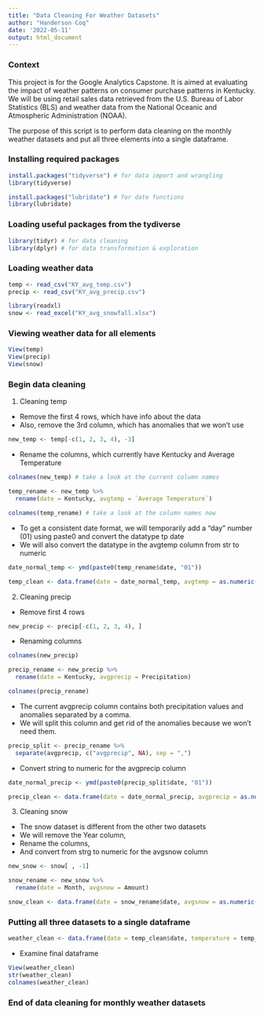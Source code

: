 ```yaml
---
title: "Data Cleaning For Weather Datasets"
author: "Handerson Coq"
date: '2022-05-11'
output: html_document
---
```


### Context

This project is for the Google Analytics Capstone. It is aimed at evaluating the impact of weather patterns on consumer purchase patterns in Kentucky. We will be using retail sales data retrieved from the U.S. Bureau of Labor Statistics (BLS) and weather data from the National Oceanic and Atmospheric Administration (NOAA). 

The purpose of this script is to perform data cleaning on the monthly weather datasets and put all three elements into a single dataframe.

### Installing required packages

```r
install.packages("tidyverse") # for data import and wrangling
library(tidyverse)
```
```r
install.packages("lubridate") # for date functions
library(lubridate)
```

### Loading useful packages from the tydiverse

```r
library(tidyr) # for data cleaning
library(dplyr) # for data transformation & exploration
```

### Loading weather data

```r
temp <- read_csv("KY_avg_temp.csv")
precip <- read_csv("KY_avg_precip.csv")

library(readxl)
snow <- read_excel("KY_avg_snowfall.xlsx")
```

### Viewing weather data for all elements

```r
View(temp)
View(precip)
View(snow)
```

### Begin data cleaning

1. Cleaning temp

  + Remove the first 4 rows, which have info about the data
  + Also, remove the 3rd column, which has anomalies that we won't use

```r
new_temp <- temp[-c(1, 2, 3, 4), -3]
```

  + Rename the columns, which currently have Kentucky and Average Temperature

```r
colnames(new_temp) # take a look at the current column names

temp_rename <- new_temp %>% 
  rename(date = Kentucky, avgtemp = `Average Temperature`)

colnames(temp_rename) # take a look at the column names now
```

  + To get a consistent date format, we will temporarily add a "day" number (01) using paste0 and convert the datatype tp date
  + We will also convert the datatype in the avgtemp column from str to numeric

```r
date_normal_temp <- ymd(paste0(temp_rename$date, "01"))
```
```r
temp_clean <- data.frame(date = date_normal_temp, avgtemp = as.numeric(temp_rename$avgtemp))
```

2. Cleaning precip

  + Remove first 4 rows
  
```r
new_precip <- precip[-c(1, 2, 3, 4), ]
```

  + Renaming columns
  
```r
colnames(new_precip)

precip_rename <- new_precip %>% 
  rename(date = Kentucky, avgprecip = Precipitation)

colnames(precip_rename)
```

  + The current avgprecip column contains both precipitation values and anomalies separated by a comma.
  + We will split this column and get rid of the anomalies because we won't need them.
  
```r
precip_split <- precip_rename %>% 
  separate(avgprecip, c("avgprecip", NA), sep = ",")
```

  + Convert string to numeric for the avgprecip column

```r
date_normal_precip <- ymd(paste0(precip_split$date, "01"))

precip_clean <- data.frame(date = date_normal_precip, avgprecip = as.numeric(precip_split$avgprecip))
```

3. Cleaning snow

  + The snow dataset is different from the other two datasets
  + We will remove the Year column,
  + Rename the columns,
  + And convert from strg to numeric for the avgsnow column
  
```r
new_snow <- snow[ , -1]
```
```r
snow_rename <- new_snow %>% 
  rename(date = Month, avgsnow = Amount)
```
```r
snow_clean <- data.frame(date = snow_rename$date, avgsnow = as.numeric(snow_rename$avgsnow))
```

### Putting all three datasets to a single dataframe

```r
weather_clean <- data.frame(date = temp_clean$date, temperature = temp_clean$avgtemp, precipitation = precip_clean$avgprecip, snowfall = snow_clean$avgsnow)
```

- Examine final dataframe

```r
View(weather_clean)
str(weather_clean)
colnames(weather_clean)
```

### End of data cleaning for monthly weather datasets